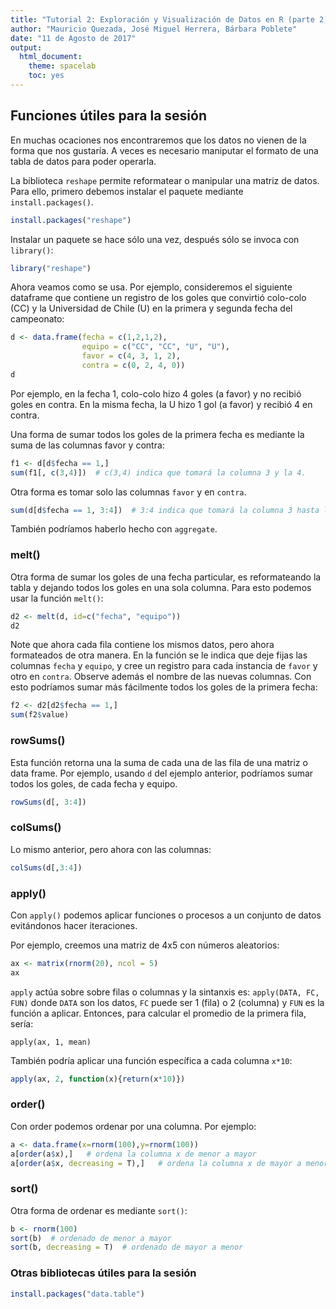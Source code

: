 ```yaml
---
title: "Tutorial 2: Exploración y Visualización de Datos en R (parte 2)"
author: "Mauricio Quezada, José Miguel Herrera, Bárbara Poblete"
date: "11 de Agosto de 2017"
output: 
  html_document: 
    theme: spacelab
    toc: yes
---
```



## Funciones útiles para la sesión 

En muchas ocaciones nos encontraremos que los datos no vienen de la forma que nos gustaría. A veces es necesario maniputar el formato de una tabla de datos para poder operarla.  

La biblioteca ```reshape``` permite reformatear o manipular una matriz de datos. Para ello, primero debemos instalar el paquete mediante ```install.packages()```. 
```r
install.packages("reshape")
```

Instalar un paquete se hace sólo una vez, después sólo se invoca con ```library()```:

```r
library("reshape")
```

Ahora veamos como se usa.
Por ejemplo, consideremos el siguiente dataframe que contiene un registro de los goles que convirtió colo-colo (CC) y la Universidad de Chile (U) en la primera y segunda fecha del campeonato:

```r
d <- data.frame(fecha = c(1,2,1,2),
                equipo = c("CC", "CC", "U", "U"), 
                favor = c(4, 3, 1, 2),
                contra = c(0, 2, 4, 0))
d
```

Por ejemplo, en la fecha 1, colo-colo hizo 4 goles (a favor) y no recibió goles en contra. En la misma fecha, la U hizo 1 gol (a favor) y recibió 4 en contra. 

Una forma de sumar todos los goles de la primera fecha es mediante la suma de las columnas favor y contra:
```r
f1 <- d[d$fecha == 1,]   
sum(f1[, c(3,4)])  # c(3,4) indica que tomará la columna 3 y la 4. 
```

Otra forma es tomar solo las columnas `favor` y en `contra`.

```r
sum(d[d$fecha == 1, 3:4])  # 3:4 indica que tomará la columna 3 hasta la 4. 
```

También podríamos haberlo hecho con `aggregate`. 

### melt()

Otra forma de sumar los goles de una fecha particular, es reformateando la tabla y dejando todos los goles en una sola columna. Para esto podemos usar la función ```melt()```:

```r
d2 <- melt(d, id=c("fecha", "equipo"))
d2
```

Note que ahora cada fila contiene los mismos datos, pero ahora formateados de otra manera. 
En la función se le indica que deje fijas las columnas `fecha` y `equipo`, y cree un registro para cada instancia de `favor` y otro en `contra`. Observe además el nombre de las nuevas columnas. 
Con esto podríamos sumar más fácilmente todos los goles de la primera fecha:

```r
f2 <- d2[d2$fecha == 1,]
sum(f2$value)
```


### rowSums()

Esta función retorna una la suma de cada una de las fila de una matriz o data frame. Por ejemplo, usando `d` del ejemplo anterior, podríamos sumar todos los goles, de cada fecha y equipo. 

```r
rowSums(d[, 3:4])
```

### colSums()

Lo mismo anterior, pero ahora con las columnas:

```r
colSums(d[,3:4])

```



### apply()

Con ```apply()``` podemos aplicar funciones o procesos a un conjunto de datos evitándonos hacer iteraciones. 

Por ejemplo, creemos una matriz de 4x5 con números aleatorios: 
```r
ax <- matrix(rnorm(20), ncol = 5)
ax
```

```apply``` actúa sobre sobre filas o columnas y la sintanxis es: ```apply(DATA, FC, FUN)``` donde ```DATA``` son los datos, ```FC``` puede ser 1 (fila) o 2 (columna) y ```FUN``` es la función a aplicar. Entonces, para calcular el promedio de la primera fila, sería:
```
apply(ax, 1, mean)
```
También podría aplicar una función específica a cada columna ```x*10```:

```r
apply(ax, 2, function(x){return(x*10)})
```

### order()

Con order podemos ordenar por una columna. Por ejemplo:

```r
a <- data.frame(x=rnorm(100),y=rnorm(100))
a[order(a$x),]   # ordena la columna x de menor a mayor
a[order(a$x, decreasing = T),]   # ordena la columna x de mayor a menor

```

### sort()

Otra forma de ordenar es mediante `sort()`:

```r
b <- rnorm(100)
sort(b)  # ordenado de menor a mayor
sort(b, decreasing = T)  # ordenado de mayor a menor
```


### Otras bibliotecas útiles para la sesión
```r
install.packages("data.table")
```

